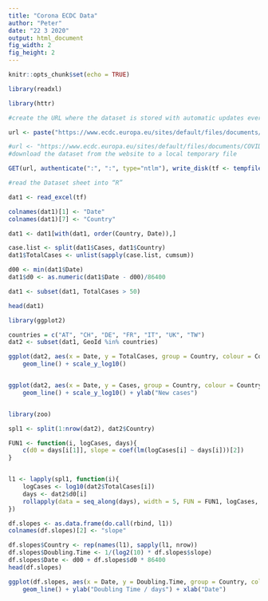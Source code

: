 ```yaml
---
title: "Corona ECDC Data"
author: "Peter"
date: "22 3 2020"
output: html_document
fig_width: 2
fig_height: 2
---
```


```r
knitr::opts_chunk$set(echo = TRUE)
```


```r
library(readxl)

library(httr)

#create the URL where the dataset is stored with automatic updates every day

url <- paste("https://www.ecdc.europa.eu/sites/default/files/documents/COVID-19-geographic-disbtribution-worldwide-",format(Sys.time(), "%Y-%m-%d"), ".xlsx", sep = "")

#url <- "https://www.ecdc.europa.eu/sites/default/files/documents/COVID-19-geographic-disbtribution-worldwide-2020-03-21.xlsx"
#download the dataset from the website to a local temporary file

GET(url, authenticate(":", ":", type="ntlm"), write_disk(tf <- tempfile(fileext = ".xlsx")))

#read the Dataset sheet into “R”

dat1 <- read_excel(tf)

colnames(dat1)[1] <- "Date"
colnames(dat1)[7] <- "Country"

dat1 <- dat1[with(dat1, order(Country, Date)),]

case.list <- split(dat1$Cases, dat1$Country)
dat1$TotalCases <- unlist(sapply(case.list, cumsum))

d00 <- min(dat1$Date)
dat1$d0 <- as.numeric(dat1$Date - d00)/86400

dat1 <- subset(dat1, TotalCases > 50)

head(dat1)

```




```r
library(ggplot2)

countries = c("AT", "CH", "DE", "FR", "IT", "UK", "TW")
dat2 <- subset(dat1, GeoId %in% countries)

ggplot(dat2, aes(x = Date, y = TotalCases, group = Country, colour = Country)) +
    geom_line() + scale_y_log10()


ggplot(dat2, aes(x = Date, y = Cases, group = Country, colour = Country)) +
    geom_line() + scale_y_log10() + ylab("New cases")


library(zoo)

spl1 <- split(1:nrow(dat2), dat2$Country)

FUN1 <- function(i, logCases, days){
    c(d0 = days[i[1]], slope = coef(lm(logCases[i] ~ days[i]))[2])
}


l1 <- lapply(spl1, function(i){
    logCases <- log10(dat2$TotalCases[i])
    days <- dat2$d0[i]
    rollapply(data = seq_along(days), width = 5, FUN = FUN1, logCases, days)
})

df.slopes <- as.data.frame(do.call(rbind, l1))
colnames(df.slopes)[2] <- "slope"

df.slopes$Country <- rep(names(l1), sapply(l1, nrow))
df.slopes$Doubling.Time <- 1/(log2(10) * df.slopes$slope)
df.slopes$Date <- d00 + df.slopes$d0 * 86400
head(df.slopes)

ggplot(df.slopes, aes(x = Date, y = Doubling.Time, group = Country, colour = Country)) +
    geom_line() + ylab("Doubling Time / days") + xlab("Date")


```



